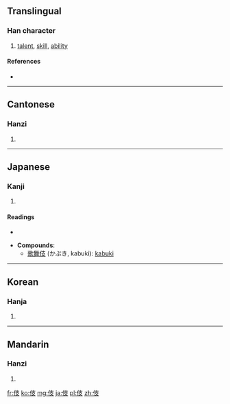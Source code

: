 ==Translingual==

===Han character===
{{Han char|rn=9|rad=人|as=04|sn=6|four=2424<sub>7</sub>|canj=人十水 (OJE)}}

# [[talent]], [[skill]], [[ability]]

====References====
* {{Han ref|kx=0095.210|dkj=00436|dj=0202.050|hdz=10119.020|uh=4F0E|ud=20238|bh=C9AB|bd=51627}}

----

==Cantonese==

===Hanzi===
{{yue-hanzi|jyut=|y=gei6}}

# {{defn|Cantonese|sort=人04}}

----

==Japanese==

===Kanji===
{{ja-kanji|grade=|rs=人04}}

# {{defn|Japanese|sort=人04}}

====Readings====
* {{ja-readings|on=[[き]] (ki), [[ぎ]] (gi)|kun=[[わざ]] (waza)}}

* '''Compounds''':
** [[歌舞伎]] (かぶき, kabuki): [[kabuki]]

----

==Korean==

===Hanja===
{{ko-hanja|hangeul=[[기]]|rv=gi|mr=ki}}

# {{defn|Korean|sort=人04}}

----

==Mandarin==

===Hanzi===
{{cmn-hanzi|pin=[[jì]] ([[ji4]])|wg=chi<sup>4</sup>}}

# {{defn|Mandarin|sort=人04}}

[[fr:伎]]
[[ko:伎]]
[[mg:伎]]
[[ja:伎]]
[[pl:伎]]
[[zh:伎]]